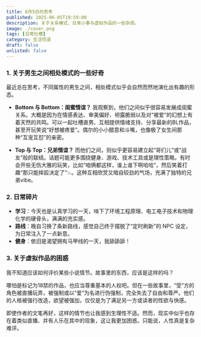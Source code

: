 ```yaml
---
title: 6月5日的思考
published: 2025-06-05T19:59:00
description: 关于关系模式、日常小事与虚拟作品的一些杂感。
image: ./cover.png   
tags: [日常吐槽]
category: 生活呓语
draft: false
unlisted: false
---
```


### 1. 关于男生之间相处模式的一些好奇

最近总在思考，不同属性的男生之间，相处模式似乎会自然而然地演化出有趣的形态。

-   **Bottom 与 Bottom：闺蜜情谊？**
    我观察到，他们之间似乎很容易发展成闺蜜关系。大概是因为在情感表达、审美偏好、袒露脆弱以及对“被爱”的幻想上有着天然的共鸣。可以一起吐槽直男、互相提供情绪支持、分享最新的BL作品，甚至开玩笑说“好想被疼爱”。偶尔的小小醋意和斗嘴，也像极了女生间那种“互宠互怼”的亲密。

-   **Top 与 Top：兄弟情谊？**
    而他们之间，则似乎更容易建立起“哥们儿”或“战友”般的联结。话题可能更多围绕健身、游戏、技术工具或是理性策略。有时会开些无伤大雅的玩笑，比如“咱俩都这样，谁上谁下啊哈哈”，然后笑着打趣“那只能摔跤决定了”💥。这种互相欣赏又暗自较劲的气场，充满了独特的兄弟vibe。

### 2. 日常碎片

-   **学习**：今天也是认真学习的一天，啃下了环境工程原理、电工电子技术和物理化学的硬骨头，满满的充实感。
-   **路线**：晚自习换了条新路线，感觉自己终于摆脱了“定时刷新”的 NPC 设定，为日常注入了一点新意。
-   **健身**：依旧是渴望拥有马甲线的一天，我舔舔舔！

### 3. 关于虚拟作品的困惑

我不知道应该如何评价某些小说情节。故事里的东西，应该是这样的吗？

哪怕是标记为18禁的作品，也应当尊重基本的人权吧。但在一些故事里，“受”方的角色被直播玩弄，被强制或以“爱”为名进行伪强制，完全失去了自由和尊严。他们的人格被强行改造，欲望被强加，仅仅是为了满足另一方或读者的性欲与快感。

即使作者的文笔再好，这样的情节也让我感到生理性不适。然而，现实中似乎也存在着类似直播、并有人乐在其中的现象，这让我更加困惑。只能说，人性真是复杂难评。